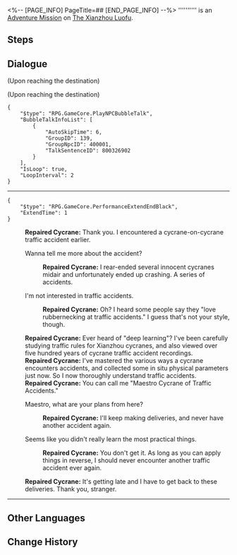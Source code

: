 <%-- [PAGE_INFO]
PageTitle=##
[END_PAGE_INFO] --%>
{{Stub|Dialogue.}}
{{Mission Infobox
|id            = 8003263
|title         = 
|image         = <!--Mission .png-->
|type          = Adventure
|event_name    = 
|chapter       = 
|requirements  = [[Adventure Mission]] ''[[Dock Operations (I)]]'' completed
|summary       = <!--official mission summary from Fate's Atlas-->
|characters    = Cycrane; Repaired Cycrane; Trailblazer
|startLocation = [[The Xianzhou Luofu]] - [[Aurum Alley]]
|world         = The Xianzhou Luofu
|area          = Aurum Alley
|prev          = Dock Operations (I)
|next          = 
|rewards       = Prosperity Certificate*2
}}
'''''''''' is an [[Adventure Mission]] on [[The Xianzhou Luofu]].

==Steps==


<!--
==Gameplay Notes==

--><!--
==Trial Character==

-->
==Dialogue==
{{Stub Dialogue}}
;(Upon reaching the destination)

;(Upon reaching the destination)
<pre>{
	"$type": "RPG.GameCore.PlayNPCBubbleTalk",
	"BubbleTalkInfoList": [
		{
			"AutoSkipTime": 6,
			"GroupID": 139,
			"GroupNpcID": 400001,
			"TalkSentenceID": 800326902
		}
	],
	"IsLoop": true,
	"LoopInterval": 2
}</pre>

----
<pre>{
	"$type": "RPG.GameCore.PerformanceExtendEndBlack",
	"ExtendTime": 1
}</pre>
:'''Repaired Cycrane:''' Thank you. I encountered a cycrane-on-cycrane traffic accident earlier.
:{{DIcon|Arrow}} Wanna tell me more about the accident?
::'''Repaired Cycrane:''' I rear-ended several innocent cycranes midair and unfortunately ended up crashing. A series of accidents.
:{{DIcon|Arrow}} I'm not interested in traffic accidents.
::'''Repaired Cycrane:''' Oh? I heard some people say they "love rubbernecking at traffic accidents." I guess that's not your style, though.
:'''Repaired Cycrane:''' Ever heard of "deep learning"? I've been carefully studying traffic rules for Xianzhou cycranes, and also viewed over five hundred years of cycrane traffic accident recordings.
:'''Repaired Cycrane:''' I've mastered the various ways a cycrane encounters accidents, and collected some in situ physical parameters just now. So I now thoroughly understand traffic accidents.
:'''Repaired Cycrane:''' You can call me "Maestro Cycrane of Traffic Accidents."
:{{DIcon|Arrow}} Maestro, what are your plans from here?
::'''Repaired Cycrane:''' I'll keep making deliveries, and never have another accident again.
:{{DIcon|Arrow}} Seems like you didn't really learn the most practical things.
::'''Repaired Cycrane:''' You don't get it. As long as you can apply things in reverse, I should never encounter another traffic accident ever again.
:'''Repaired Cycrane:''' It's getting late and I have to get back to these deliveries. Thank you, stranger.
----
{{Dialogue End}}

==Other Languages==
{{Other Languages
|en   = 
|zhs  = 
|zht  = 
|ja   = 
|ko   = 
|es   = 
|fr   = 
|ru   = 
|th   = 
|vi   = 
|de   = 
|id   = 
|pt   = 
}}

==Change History==
{{Change History|1.3}}
